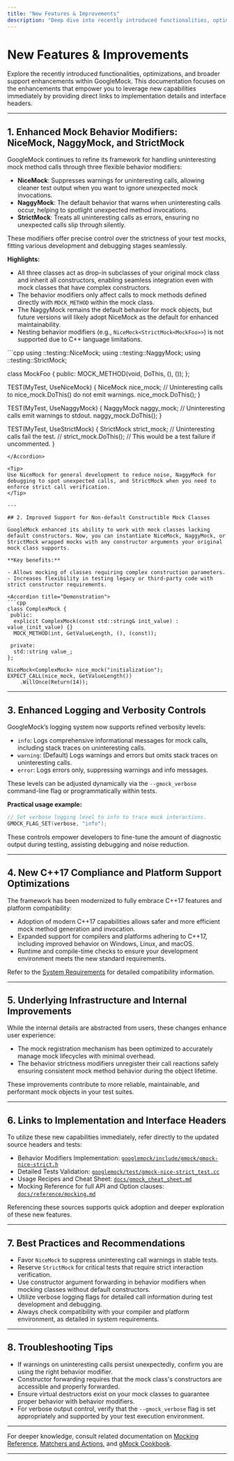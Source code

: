 ```yaml
---
title: "New Features & Improvements"
description: "Deep dive into recently introduced functionalities, optimizations, and broadened support (such as new platforms or C++ standards). Each item links to the specific implementation or interface headers so users can leverage new capabilities immediately."
---
```


# New Features & Improvements

Explore the recently introduced functionalities, optimizations, and broader support enhancements within GoogleMock. This documentation focuses on the enhancements that empower you to leverage new capabilities immediately by providing direct links to implementation details and interface headers.

---

## 1. Enhanced Mock Behavior Modifiers: NiceMock, NaggyMock, and StrictMock

GoogleMock continues to refine its framework for handling uninteresting mock method calls through three flexible behavior modifiers:

- **NiceMock**: Suppresses warnings for uninteresting calls, allowing cleaner test output when you want to ignore unexpected mock invocations.
- **NaggyMock**: The default behavior that warns when uninteresting calls occur, helping to spotlight unexpected method invocations.
- **StrictMock**: Treats all uninteresting calls as errors, ensuring no unexpected calls slip through silently.

These modifiers offer precise control over the strictness of your test mocks, fitting various development and debugging stages seamlessly.

**Highlights:**

- All three classes act as drop-in subclasses of your original mock class and inherit all constructors, enabling seamless integration even with mock classes that have complex constructors.
- The behavior modifiers only affect calls to mock methods defined directly with `MOCK_METHOD` within the mock class.
- The NaggyMock remains the default behavior for mock objects, but future versions will likely adopt NiceMock as the default for enhanced maintainability.
- Nesting behavior modifiers (e.g., `NiceMock<StrictMock<MockFoo>>`) is not supported due to C++ language limitations.

<Accordion title="Example Usage of Behavior Modifiers">
```cpp
using ::testing::NiceMock;
using ::testing::NaggyMock;
using ::testing::StrictMock;

class MockFoo {
 public:
  MOCK_METHOD(void, DoThis, (), ());
};

TEST(MyTest, UseNiceMock) {
  NiceMock<MockFoo> nice_mock;
  // Uninteresting calls to nice_mock.DoThis() do not emit warnings.
  nice_mock.DoThis();
}

TEST(MyTest, UseNaggyMock) {
  NaggyMock<MockFoo> naggy_mock;
  // Uninteresting calls emit warnings to stdout.
  naggy_mock.DoThis();
}

TEST(MyTest, UseStrictMock) {
  StrictMock<MockFoo> strict_mock;
  // Uninteresting calls fail the test.
  // strict_mock.DoThis(); // This would be a test failure if uncommented.
}
```
</Accordion>

<Tip>
Use NiceMock for general development to reduce noise, NaggyMock for debugging to spot unexpected calls, and StrictMock when you need to enforce strict call verification.
</Tip>

---

## 2. Improved Support for Non-default Constructible Mock Classes

GoogleMock enhanced its ability to work with mock classes lacking default constructors. Now, you can instantiate NiceMock, NaggyMock, or StrictMock wrapped mocks with any constructor arguments your original mock class supports.

**Key benefits:**

- Allows mocking of classes requiring complex construction parameters.
- Increases flexibility in testing legacy or third-party code with strict constructor requirements.

<Accordion title="Demonstration">
```cpp
class ComplexMock {
 public:
  explicit ComplexMock(const std::string& init_value) : value_(init_value) {}
  MOCK_METHOD(int, GetValueLength, (), (const));

 private:
  std::string value_;
};

NiceMock<ComplexMock> nice_mock("initialization");
EXPECT_CALL(nice_mock, GetValueLength())
    .WillOnce(Return(14));
```
</Accordion>

---

## 3. Enhanced Logging and Verbosity Controls

GoogleMock’s logging system now supports refined verbosity levels:

- `info`: Logs comprehensive informational messages for mock calls, including stack traces on uninteresting calls.
- `warning`: (Default) Logs warnings and errors but omits stack traces on uninteresting calls.
- `error`: Logs errors only, suppressing warnings and info messages.

These levels can be adjusted dynamically via the `--gmock_verbose` command-line flag or programmatically within tests.

**Practical usage example:**

```cpp
// Set verbose logging level to info to trace mock interactions.
GMOCK_FLAG_SET(verbose, "info");
```

These controls empower developers to fine-tune the amount of diagnostic output during testing, assisting debugging and noise reduction.

---

## 4. New C++17 Compliance and Platform Support Optimizations

The framework has been modernized to fully embrace C++17 features and platform compatibility:

- Adoption of modern C++17 capabilities allows safer and more efficient mock method generation and invocation.
- Expanded support for compilers and platforms adhering to C++17, including improved behavior on Windows, Linux, and macOS.
- Runtime and compile-time checks to ensure your development environment meets the new standard requirements.

Refer to the [System Requirements](../../getting-started/prerequisites-installation/system-requirements) for detailed compatibility information.

---

## 5. Underlying Infrastructure and Internal Improvements

While the internal details are abstracted from users, these changes enhance user experience:

- The mock registration mechanism has been optimized to accurately manage mock lifecycles with minimal overhead.
- The behavior strictness modifiers unregister their call reactions safely ensuring consistent mock method behavior during the object lifetime.

These improvements contribute to more reliable, maintainable, and performant mock objects in your test suites.

---

## 6. Links to Implementation and Interface Headers

To utilize these new capabilities immediately, refer directly to the updated source headers and tests:

- Behavior Modifiers Implementation: [`googlemock/include/gmock/gmock-nice-strict.h`](https://github.com/google/googletest/blob/main/googlemock/include/gmock/gmock-nice-strict.h)
- Detailed Tests Validation: [`googlemock/test/gmock-nice-strict_test.cc`](https://github.com/google/googletest/blob/main/googlemock/test/gmock-nice-strict_test.cc)
- Usage Recipes and Cheat Sheet: [`docs/gmock_cheat_sheet.md`](https://github.com/google/googletest/blob/main/docs/gmock_cheat_sheet.md)
- Mocking Reference for full API and Option clauses: [`docs/reference/mocking.md`](https://github.com/google/googletest/blob/main/docs/reference/mocking.md)

Referencing these sources supports quick adoption and deeper exploration of these new features.

---

## 7. Best Practices and Recommendations

- Favor `NiceMock` to suppress uninteresting call warnings in stable tests.
- Reserve `StrictMock` for critical tests that require strict interaction verification.
- Use constructor argument forwarding in behavior modifiers when mocking classes without default constructors.
- Utilize verbose logging flags for detailed call information during test development and debugging.
- Always check compatibility with your compiler and platform environment, as detailed in system requirements.

---

## 8. Troubleshooting Tips

- If warnings on uninteresting calls persist unexpectedly, confirm you are using the right behavior modifier.
- Constructor forwarding requires that the mock class's constructors are accessible and properly forwarded.
- Ensure virtual destructors exist on your mock classes to guarantee proper behavior with behavior modifiers.
- For verbose output control, verify that the `--gmock_verbose` flag is set appropriately and supported by your test execution environment.

---

For deeper knowledge, consult related documentation on [Mocking Reference](../../api-reference/gmock-apis/mocking-api), [Matchers and Actions](../../concepts/mocking-concepts/matchers-actions-cardinalities), and [gMock Cookbook](../../guides/core-testing-workflows/test-doubles-with-googlemock).

---

<Source url="https://github.com/google/googletest" paths='[{"path": "googlemock/include/gmock/gmock-nice-strict.h", "range": "1-203"},{"path": "googlemock/test/gmock-nice-strict_test.cc", "range": "1-384"}]' />